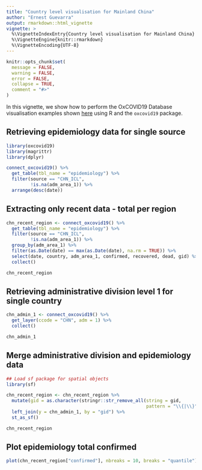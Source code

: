 ```yaml
---
title: "Country level visualisation for Mainland China"
author: "Ernest Guevarra"
output: rmarkdown::html_vignette
vignette: >
  %\VignetteIndexEntry{Country level visualisation for Mainland China}
  %\VignetteEngine{knitr::rmarkdown}
  %\VignetteEncoding{UTF-8}
---
```


```r
knitr::opts_chunk$set(
  message = FALSE,
  warning = FALSE,
  error = FALSE,
  collapse = TRUE,
  comment = "#>"
)
```

In this vignette, we show how to perform the OxCOVID19 Database visualisation examples shown [here](https://github.com/covid19db/examples/blob/master/data-plots/confirmed-adm-1-level-china.ipynb) using R and the `oxcovid19` package.

## Retrieving epidemiology data for single source

```r
library(oxcovid19)
library(magrittr)
library(dplyr)

connect_oxcovid19() %>%
  get_table(tbl_name = "epidemiology") %>%
  filter(source == "CHN_ICL",
         !is.na(adm_area_1)) %>%
  arrange(desc(date))
```

## Extracting only recent data - total per region

```r
chn_recent_region <- connect_oxcovid19() %>%
  get_table(tbl_name = "epidemiology") %>%
  filter(source == "CHN_ICL",
         !is.na(adm_area_1)) %>%
  group_by(adm_area_1) %>%
  filter(as.Date(date) == max(as.Date(date), na.rm = TRUE)) %>%
  select(date, country, adm_area_1, confirmed, recovered, dead, gid) %>%
  collect()
```

```r
chn_recent_region
```

## Retrieving administrative division level 1 for single country

```r
chn_admin_1 <- connect_oxcovid19() %>%
  get_layer(ccode = "CHN", adm = 1) %>%
  collect()
```

```r
chn_admin_1
```

## Merge administrative division and epidemiology data

```r
## Load sf package for spatial objects
library(sf)

chn_recent_region <- chn_recent_region %>%
  mutate(gid = as.character(stringr::str_remove_all(string = gid, 
                                                    pattern = "\\{|\\}"))) %>%
  left_join(y = chn_admin_1, by = "gid") %>%
  st_as_sf()
```

```r
chn_recent_region
```

## Plot epidemiology total confirmed

```r
plot(chn_recent_region["confirmed"], nbreaks = 10, breaks = "quantile")
```
